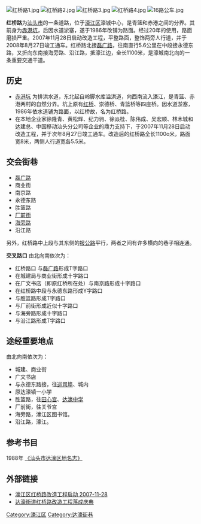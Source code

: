 [[File:红桥路1.jpg|thumb]]
[[File:红桥路2.jpg|thumb]]
[[File:红桥路3.jpg|thumb]]
[[File:红桥路4.jpg|thumb]]
[[File:16路公车.jpg|thumb]]

'''红桥路'''为[[汕头市|汕头市]]的一条道路，位于[[濠江区|濠江区]]濠城中心，是青篮和赤港之间的分界。其前身为[[赤港坑|赤港坑]]，后因水道淤塞，遂于1986年改铺为路面。经过20年的使用，路面磨损严重。2007年11月28日启动改造工程，平整路面，整饰两旁人行道，并于2008年8月27日竣工通车。红桥路北接[[磊广路|磊广路]]，往南直行5.6公里在中段接永德东路，又折向东南接海旁路、沿江路，抵濠江边，全长1100米，是濠城南北向的一条重要交通干道。

==历史==

*[[赤港坑|赤港坑]] 为排洪水道，东北起自岭脚水库溢洪道，向西南流入濠江，是青篮、赤港两村的自然分界。坑上原有[[红桥_(达濠)|红桥]]、崇德桥、青篮桥等四座桥。因水道淤塞，1986年依水道铺为路面，以红桥故，名为红桥路。
*在本地企业家徐隆青、黄松辉、纪力驹、徐焱桂、陈伟成、吴宏顺、林木城和达建总、中国移动汕头分公司等企业的鼎力支持下，于2007年11月28日启动改造工程，并于次年8月27日竣工通车。改造后的红桥路全长1100o米，路面宽8米，两侧人行道宽各5.5米。

==交会街巷==
*[[磊广路|磊广路]]
*商业街
*南京路
*永德东路
*胜篮路
*[[厂前街|厂前街]]
*[[海旁路|海旁路]]
*沿江路

另外，红桥路中上段与其东侧的[[报公路|报公路]]平行，两者之间有许多横向的巷子相连通。

'''交叉路口'''
由北向南依次为：
*红桥路口  与[[磊广路|磊广路]]形成T字路口
*在城建局与商业街形成十字路口
*在广文书店（即原红桥所在处）与南京路形成十字路口
*在红桥路中段与永德东路形成Y字路口
*与胜篮路形成T字路口
*与厂前街形成近似十字路口
*与海旁路形成十字路口
*与沿江路形成T字路口

==途经重要地点==
由北向南依次为：
*城建、商业街
*广文书店
*与永德东路接，往[[巡司埠|巡司埠]]、城内
*原达濠镇一小学
*胜篮路，往[[田心宫|田心宫]]、[[达濠中学|达濠中学]]
*厂前街，往关爷宫
*海旁路，濠江区图书馆。
*沿江路，濠江。

==参考书目==
1988年 [http://user.qzone.qq.com/1175971610/blog/1250080841 《汕头市达濠区地名志》] {{Wayback|url=http://user.qzone.qq.com/1175971610/blog/1250080841 |date=20160305185214 }}
==外部链接==
*[http://www.shantou.gov.cn/common/view.asp?id=23969  濠江区红桥路改造工程启动 2007-11-28]{{Dead link|date=2019年6月 |bot=InternetArchiveBot |fix-attempted=yes }}
*[http://www.csfqw.com/html/3/2008111317144377.html 达濠街道红桥路改造工程落成庆典]{{dead link|date=2018年4月 |bot=InternetArchiveBot |fix-attempted=yes }}

[[Category:濠江区|Category:濠江区]]
[[Category:达濠街巷|Category:达濠街巷]]